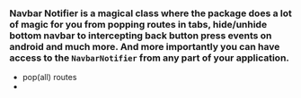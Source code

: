 ### Navbar Notifier is a magical class where the package does a lot of magic for you from popping routes in tabs, hide/unhide bottom navbar to intercepting back button press events on android and much more. And more importantly you can have access to the `NavbarNotifier` from any part of your application.

- pop(all) routes
- 






